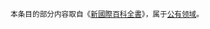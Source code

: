 <small>本条目的部分内容取自《[[新國際百科全書]]》，属于[[公有领域]]。</small><noinclude>
[[Category:引據模板|{{PAGENAME}}]]
</noinclude>